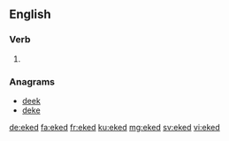 ==English==

===Verb===
{{head|en|verb form}}

# {{en-past of|eke}}

===Anagrams===
* [[deek#English|deek]] 
* [[deke#English|deke]]

[[de:eked]]
[[fa:eked]]
[[fr:eked]]
[[ku:eked]]
[[mg:eked]]
[[sv:eked]]
[[vi:eked]]